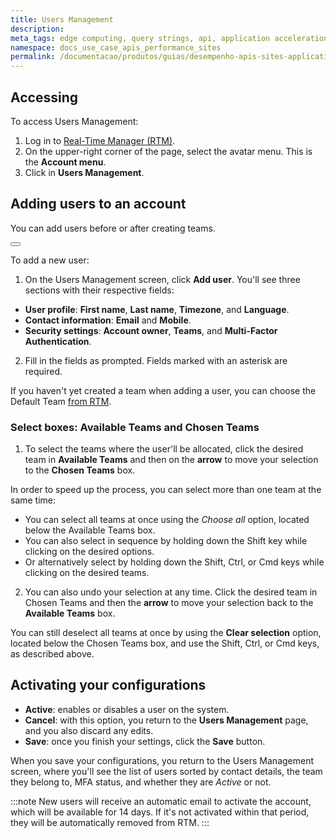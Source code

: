 ```yaml
---
title: Users Management
description: 
meta_tags: edge computing, query strings, api, application acceleration, cache
namespace: docs_use_case_apis_performance_sites
permalink: /documentacao/produtos/guias/desempenho-apis-sites-application-acceleration/
---
```



## Accessing

To access Users Management:

1. Log in to [Real-Time Manager (RTM)](https://manager.azion.com/).
2. On the upper-right corner of the page, select the avatar menu. This is the **Account menu**.
3. Click in **Users Management**.

## Adding users to an account

You can add users before or after creating teams.

<Button href="/en/documentation/products/accounts/teams-permissions/" text="how to add teams"></Button>

To add a new user:

1. On the Users Management screen, click **Add user**. You'll see three sections with their respective fields:

- **User profile**: **First name**, **Last name**, **Timezone**, and **Language**.
- **Contact information**: **Email** and **Mobile**.
- **Security settings**: **Account owner**, **Teams**, and **Multi-Factor Authentication**.

2. Fill in the fields as prompted. Fields marked with an asterisk are required.

If you haven't yet created a team when adding a user, you can choose the Default Team [from RTM](https://manager.azion.com/).

### Select boxes: Available Teams and Chosen Teams

1. To select the teams where the user'll be allocated, click the desired team in **Available Teams** and then on the **arrow** to move your selection to the **Chosen Teams** box.

In order to speed up the process, you can select more than one team at the same time:

   - You can select all teams at once using the *Choose all* option, located below the Available Teams box.
   - You can also select in sequence by holding down the Shift key while clicking on the desired options.
   - Or alternatively select by holding down the Shift, Ctrl, or Cmd keys while clicking on the desired teams.

2. You can also undo your selection at any time. Click the desired team in Chosen Teams and then the **arrow** to move your selection back to the **Available Teams** box.

You can still deselect all teams at once by using the **Clear selection** option, located below the Chosen Teams box, and use the Shift, Ctrl, or Cmd keys, as described above.

## Activating your configurations

- **Active**: enables or disables a user on the system.
- **Cancel**: with this option, you return to the **Users Management** page, and you also discard any edits.
- **Save**: once you finish your settings, click the **Save** button.

When you save your configurations, you return to the Users Management screen, where you'll see the list of users sorted by contact details, the team they belong to, MFA status, and whether they are *Active* or not.

:::note
New users will receive an automatic email to activate the account, which will be available for 14 days. If it's not activated within that period, they will be automatically removed from RTM.
:::
